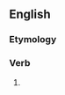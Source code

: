 ==English==

===Etymology===
{{suffix|dig|eth}}

===Verb===
{{en-verb form}}

# {{archaic third-person singular of|dig}}

{{count page|[[Wiktionary:Page count]]}}